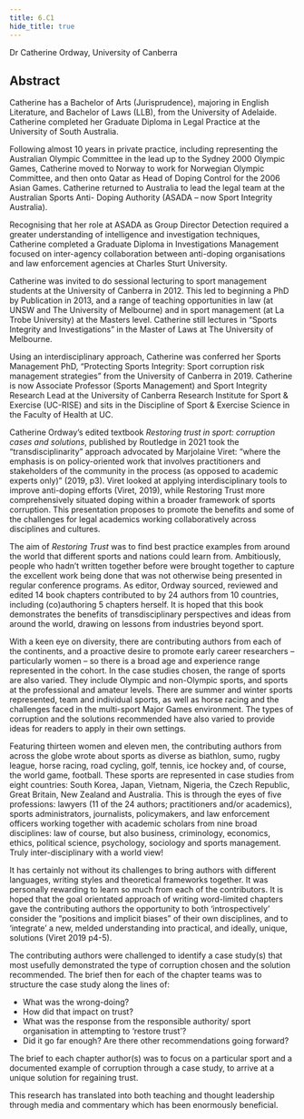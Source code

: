 ```yaml
---
title: 6.C1
hide_title: true
---
```


<AbstractHeader sKey='id6_C1'>
    Dr Catherine Ordway, University of Canberra
</AbstractHeader>

## Abstract
Catherine has a Bachelor of Arts (Jurisprudence), majoring in English Literature, and Bachelor of
Laws (LLB), from the University of Adelaide. Catherine completed her Graduate Diploma in Legal
Practice at the University of South Australia.

Following almost 10 years in private practice, including representing the Australian Olympic
Committee in the lead up to the Sydney 2000 Olympic Games, Catherine moved to Norway to work
for Norwegian Olympic Committee, and then onto Qatar as Head of Doping Control for the 2006
Asian Games. Catherine returned to Australia to lead the legal team at the Australian Sports Anti-
Doping Authority (ASADA – now Sport Integrity Australia).

Recognising that her role at ASADA as Group Director Detection required a greater understanding of
intelligence and investigation techniques, Catherine completed a Graduate Diploma in Investigations
Management focused on inter-agency collaboration between anti-doping organisations and law
enforcement agencies at Charles Sturt University.

Catherine was invited to do sessional lecturing to sport management students at the University of
Canberra in 2012. This led to beginning a PhD by Publication in 2013, and a range of teaching
opportunities in law (at UNSW and The University of Melbourne) and in sport management (at La
Trobe University) at the Masters level. Catherine still lectures in “Sports Integrity and Investigations”
in the Master of Laws at The University of Melbourne.

Using an interdisciplinary approach, Catherine was conferred her Sports Management PhD,
“Protecting Sports Integrity: Sport corruption risk management strategies” from the University of
Canberra in 2019. Catherine is now Associate Professor (Sports Management) and Sport Integrity
Research Lead at the University of Canberra Research Institute for Sport &amp; Exercise (UC-RISE) and
sits in the Discipline of Sport &amp; Exercise Science in the Faculty of Health at UC.

Catherine Ordway’s edited textbook *Restoring trust in sport: corruption cases and solutions*,
published by Routledge in 2021 took the “transdisciplinarity” approach advocated by Marjolaine
Viret: “where the emphasis is on policy-oriented work that involves practitioners and stakeholders of
the community in the process (as opposed to academic experts only)” (2019, p3). Viret looked at
applying interdisciplinary tools to improve anti-doping efforts (Viret, 2019), while Restoring Trust
more comprehensively situated doping within a broader framework of sports corruption. This
presentation proposes to promote the benefits and some of the challenges for legal academics
working collaboratively across disciplines and cultures.

The aim of *Restoring Trust* was to find best practice examples from around the world that different
sports and nations could learn from. Ambitiously, people who hadn’t written together before were
brought together to capture the excellent work being done that was not otherwise being presented
in regular conference programs. As editor, Ordway sourced, reviewed and edited 14 book chapters
contributed to by 24 authors from 10 countries, including (co)authoring 5 chapters herself. It is
hoped that this book demonstrates the benefits of transdisciplinary perspectives and ideas from
around the world, drawing on lessons from industries beyond sport.

With a keen eye on diversity, there are contributing authors from each of the continents, and a
proactive desire to promote early career researchers – particularly women – so there is a broad age
and experience range represented in the cohort. In the case studies chosen, the range of sports are
also varied. They include Olympic and non-Olympic sports, and sports at the professional and
amateur levels. There are summer and winter sports represented, team and individual sports, as
well as horse racing and the challenges faced in the multi-sport Major Games environment. The
types of corruption and the solutions recommended have also varied to provide ideas for readers to
apply in their own settings.

Featuring thirteen women and eleven men, the contributing authors from across the globe wrote
about sports as diverse as biathlon, sumo, rugby league, horse racing, road cycling, golf, tennis, ice
hockey and, of course, the world game, football. These sports are represented in case studies from
eight countries: South Korea, Japan, Vietnam, Nigeria, the Czech Republic, Great Britain, New
Zealand and Australia. This is through the eyes of five professions: lawyers (11 of the 24 authors;
practitioners and/or academics), sports administrators, journalists, policymakers, and law
enforcement officers working together with academic scholars from nine broad disciplines: law
of course, but also business, criminology, economics, ethics, political science, psychology, sociology
and sports management. Truly inter-disciplinary with a world view!

It has certainly not without its challenges to bring authors with different languages, writing styles
and theoretical frameworks together. It was personally rewarding to learn so much from each of the
contributors. It is hoped that the goal orientated approach of writing word-limited chapters gave
the contributing authors the opportunity to both ‘introspectively’ consider the “positions and
implicit biases” of their own disciplines, and to ‘integrate’ a new, melded understanding into
practical, and ideally, unique, solutions (Viret 2019 p4-5).

The contributing authors were challenged to identify a case study(s) that most usefully
demonstrated the type of corruption chosen and the solution recommended. The brief then for
each of the chapter teams was to structure the case study along the lines of:
* What was the wrong-doing?
* How did that impact on trust?
* What was the response from the responsible authority/ sport organisation in attempting to ‘restore trust’?
* Did it go far enough? Are there other recommendations going forward?  

The brief to each chapter author(s) was to focus on a particular sport and a documented example of
corruption through a case study, to arrive at a unique solution for regaining trust.

This research has translated into both teaching and thought leadership through media and
commentary which has been enormously beneficial.